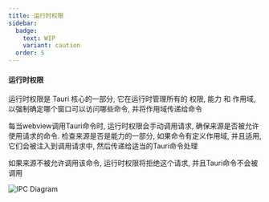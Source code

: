 ```yaml
---
title: 运行时权限
sidebar:
  badge:
    text: WIP
    variant: caution
  order: 5
---
```


#### 运行时权限

运行时权限是 Tauri 核心的一部分, 它在运行时管理所有的 权限, 能力 和 作用域, 以强制确定哪个窗口可以访问哪些命令, 并将作用域传递给命令

每当webview调用Tauri命令时, 运行时权限会手动调用请求, 确保来源是否被允许使用请求的命令.
检查来源是否是能力的一部分, 如果命令有定义作用域, 并且适用, 它们会被注入到调用请求中, 然后传递给适当的Tauri命令处理

如果来源不被允许调用该命令, 运行时权限将拒绝这个请求, 并且Tauri命令不会被调用

![IPC Diagram](@assets/concept/runtime-authority.svg)
